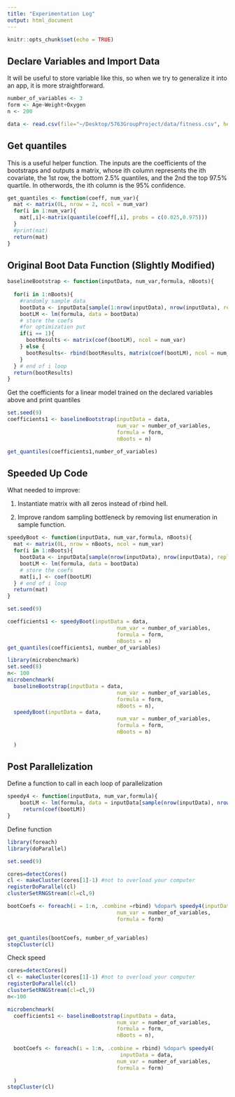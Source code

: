 ```yaml
---
title: "Experimentation Log"
output: html_document
---
```


```r
knitr::opts_chunk$set(echo = TRUE)
```

## Declare Variables and Import Data

It will be useful to store variable like this, so when we try to generalize it into an app, it is more straightforward.
```r
number_of_variables <- 3
form <- Age~Weight+Oxygen
n <- 200

data <- read.csv(file="~/Desktop/5763GroupProject/data/fitness.csv", header=TRUE, sep=",")
```

## Get quantiles

This is a useful helper function. The inputs are the coefficients of the bootstraps and outputs a matrix, whose ith column represents the ith covariate, the 1st row, the bottom 2.5% quantiles, and the 2nd the top 97.5% quartile. In otherwords, the ith column is the 95% confidence.
```r

get_quantiles <- function(coeff, num_var){
  mat <- matrix(0L, nrow = 2, ncol = num_var)
  for(i in 1:num_var){
    mat[,i]<-matrix(quantile(coeff[,i], probs = c(0.025,0.975)))
  }
  #print(mat)
  return(mat)
}

```

## Original Boot Data Function (Slightly Modified)

```r
baselineBootstrap <- function(inputData, num_var,formula, nBoots){
  
  for(i in 1:nBoots){
    #randomly sample data
    bootData <- inputData[sample(1:nrow(inputData), nrow(inputData), replace = T),]
    bootLM <- lm(formula, data = bootData)
    # store the coefs
    #for optimization put 
    if(i == 1){
      bootResults <- matrix(coef(bootLM), ncol = num_var)
    } else {
      bootResults<- rbind(bootResults, matrix(coef(bootLM), ncol = num_var))
    }
  } # end of i loop
  return(bootResults)
}

```

Get the coefficients for a linear model trained on the declared variables above and print quantiles

```r
set.seed(9)
coefficients1 <- baselineBootstrap(inputData = data,
                                   num_var = number_of_variables,
                                   formula = form,
                                   nBoots = n)

get_quantiles(coefficients1,number_of_variables)
```

## Speeded Up Code

What needed to improve:

1. Instantiate matrix with all zeros instead of rbind hell. 

2. Improve random sampling bottleneck by removing list enumeration in sample function. 

```r

speedyBoot <- function(inputData, num_var,formula, nBoots){
  mat <- matrix(0L, nrow = nBoots, ncol = num_var)
  for(i in 1:nBoots){
    bootData <- inputData[sample(nrow(inputData), nrow(inputData), replace = T),]
    bootLM <- lm(formula, data = bootData)
    # store the coefs
    mat[i,] <- coef(bootLM)
  } # end of i loop
  return(mat)
}

set.seed(9)

coefficients1 <- speedyBoot(inputData = data,
                                   num_var = number_of_variables,
                                   formula = form,
                                   nBoots = n)
get_quantiles(coefficients1, number_of_variables)
```

```r
library(microbenchmark)
set.seed(8)
n<- 100
microbenchmark(
  baselineBootstrap(inputData = data,
                                   num_var = number_of_variables,
                                   formula = form,
                                   nBoots = n),
  speedyBoot(inputData = data,
                                   num_var = number_of_variables,
                                   formula = form,
                                   nBoots = n)
  
  ) 
```



## Post Parallelization

Define a function to call in each loop of parallelization

```r
speedy4 <- function(inputData, num_var,formula){
    bootLM <- lm(formula, data = inputData[sample(nrow(inputData), nrow(inputData), replace = T),])
     return(coef(bootLM))
}

```

Define function


```r
library(foreach)
library(doParallel)

set.seed(9)

cores=detectCores()
cl <- makeCluster(cores[1]-1) #not to overload your computer
registerDoParallel(cl)
clusterSetRNGStream(cl=cl,9)

bootCoefs <- foreach(i = 1:n, .combine =rbind) %dopar% speedy4(inputData = data,
                                   num_var = number_of_variables,
                                   formula = form)


get_quantiles(bootCoefs, number_of_variables)
stopCluster(cl)

```

Check speed
```r
cores=detectCores()
cl <- makeCluster(cores[1]-1) #not to overload your computer
registerDoParallel(cl)
clusterSetRNGStream(cl=cl,9)
n<-100

microbenchmark(
  coefficients1 <- baselineBootstrap(inputData = data,
                                   num_var = number_of_variables,
                                   formula = form,
                                   nBoots = n),
  
  bootCoefs <- foreach(i = 1:n, .combine = rbind) %dopar% speedy4(
                                    inputData = data,
                                   num_var = number_of_variables,
                                   formula = form)

  )  
stopCluster(cl)

```
